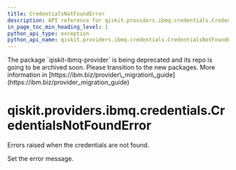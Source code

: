 ```yaml
---
title: CredentialsNotFoundError
description: API reference for qiskit.providers.ibmq.credentials.CredentialsNotFoundError
in_page_toc_min_heading_level: 1
python_api_type: exception
python_api_name: qiskit.providers.ibmq.credentials.CredentialsNotFoundError
---
```


<Admonition title="Warning" type="caution">
  The package `qiskit-ibmq-provider` is being deprecated and its repo is going to be archived soon. Please transition to the new packages. More information in [https://ibm.biz/provider\_migration\_guide](https://ibm.biz/provider_migration_guide)
</Admonition>

# qiskit.providers.ibmq.credentials.CredentialsNotFoundError

<Class id="qiskit.providers.ibmq.credentials.CredentialsNotFoundError" github="https://github.com/qiskit/qiskit-ibmq-provider/tree/stable/0.20/qiskit/providers/ibmq/credentials/exceptions.py" signature="CredentialsNotFoundError(*message)">
  Errors raised when the credentials are not found.

  Set the error message.
</Class>

